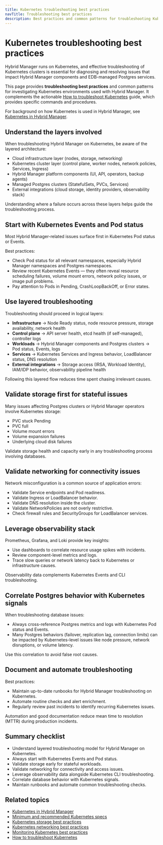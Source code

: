 ```yaml
---
title: Kubernetes troubleshooting best practices
navTitle: Troubleshooting best practices
description: Best practices and common patterns for troubleshooting Kubernetes clusters that support Hybrid Manager and EDB-managed Postgres services.
---
```


# Kubernetes troubleshooting best practices

Hybrid Manager runs on Kubernetes, and effective troubleshooting of Kubernetes clusters is essential for diagnosing and resolving issues that impact Hybrid Manager components and EDB-managed Postgres services.

This page provides **troubleshooting best practices** and common patterns for investigating Kubernetes environments used with Hybrid Manager.
It complements the actionable [How to troubleshoot Kubernetes](/edb-postgres-ai/portal/kubernetes/learn/how-to/troubleshooting-on-kubernetes) guide, which provides specific commands and procedures.

For background on how Kubernetes is used in Hybrid Manager, see [Kubernetes in Hybrid Manager](../k8-in-hybrid-manager).

## Understand the layers involved

When troubleshooting Hybrid Manager on Kubernetes, be aware of the layered architecture:

- Cloud infrastructure layer (nodes, storage, networking)
- Kubernetes cluster layer (control plane, worker nodes, network policies, Services, Ingress)
- Hybrid Manager platform components (UI, API, operators, backup agents)
- Managed Postgres clusters (StatefulSets, PVCs, Services)
- External integrations (cloud storage, identity providers, observability stack)

Understanding where a failure occurs across these layers helps guide the troubleshooting process.

## Start with Kubernetes Events and Pod status

Most Hybrid Manager-related issues surface first in Kubernetes Pod status or Events.

Best practices:

- Check Pod status for all relevant namespaces, especially Hybrid Manager namespaces and Postgres namespaces.
- Review recent Kubernetes Events — they often reveal resource scheduling failures, volume mount errors, network policy issues, or image pull problems.
- Pay attention to Pods in Pending, CrashLoopBackOff, or Error states.

## Use layered troubleshooting

Troubleshooting should proceed in logical layers:

- **Infrastructure** → Node Ready status, node resource pressure, storage availability, network health
- **Control plane** → API server health, etcd health (if self-managed), controller logs
- **Workloads** → Hybrid Manager components and Postgres clusters → Pod status, Events, logs
- **Services** → Kubernetes Services and Ingress behavior, LoadBalancer status, DNS resolution
- **External integrations** → Storage access (IRSA, Workload Identity), IAM/IDP behavior, observability pipeline health

Following this layered flow reduces time spent chasing irrelevant causes.

## Validate storage first for stateful issues

Many issues affecting Postgres clusters or Hybrid Manager operators involve Kubernetes storage:

- PVC stuck Pending
- PVC full
- Volume mount errors
- Volume expansion failures
- Underlying cloud disk failures

Validate storage health and capacity early in any troubleshooting process involving databases.

## Validate networking for connectivity issues

Network misconfiguration is a common source of application errors:

- Validate Service endpoints and Pod readiness.
- Validate Ingress or LoadBalancer behavior.
- Validate DNS resolution inside the cluster.
- Validate NetworkPolicies are not overly restrictive.
- Check firewall rules and SecurityGroups for LoadBalancer services.

## Leverage observability stack

Prometheus, Grafana, and Loki provide key insights:

- Use dashboards to correlate resource usage spikes with incidents.
- Review component-level metrics and logs.
- Trace slow queries or network latency back to Kubernetes or infrastructure causes.

Observability data complements Kubernetes Events and CLI troubleshooting.

## Correlate Postgres behavior with Kubernetes signals

When troubleshooting database issues:

- Always cross-reference Postgres metrics and logs with Kubernetes Pod status and Events.
- Many Postgres behaviors (failover, replication lag, connection limits) can be impacted by Kubernetes-level issues like node pressure, network disruptions, or volume latency.

Use this correlation to avoid false root causes.

## Document and automate troubleshooting

Best practices:

- Maintain up-to-date runbooks for Hybrid Manager troubleshooting on Kubernetes.
- Automate routine checks and alert enrichment.
- Regularly review past incidents to identify recurring Kubernetes issues.

Automation and good documentation reduce mean time to resolution (MTTR) during production incidents.

## Summary checklist

- Understand layered troubleshooting model for Hybrid Manager on Kubernetes.
- Always start with Kubernetes Events and Pod status.
- Validate storage early for stateful workloads.
- Validate networking for connectivity and access issues.
- Leverage observability data alongside Kubernetes CLI troubleshooting.
- Correlate database behavior with Kubernetes signals.
- Maintain runbooks and automate common troubleshooting checks.

## Related topics

- [Kubernetes in Hybrid Manager](../k8-in-hybrid-manager)
- [Minimum and recommended Kubernetes specs](./minimum-recommended-k8s-specs)
- [Kubernetes storage best practices](./k8s-storage-best-practices)
- [Kubernetes networking best practices](./manage-kubernetes-networking)
- [Monitoring Kubernetes best practices](./monitoring-kubernetes-best-practices)
- [How to troubleshoot Kubernetes](/edb-postgres-ai/portal/kubernetes/learn/how-to/troubleshooting-on-kubernetes)
